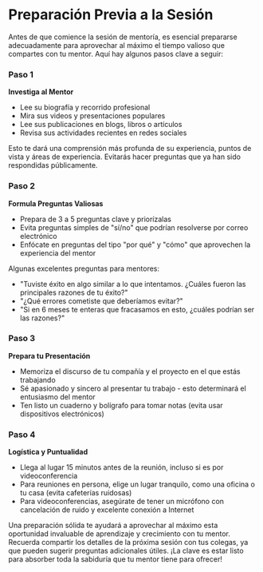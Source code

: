 
# Preparación Previa a la Sesión

Antes de que comience la sesión de mentoría, es esencial prepararse adecuadamente para aprovechar al máximo el tiempo valioso que compartes con tu mentor. Aquí hay algunos pasos clave a seguir:

<Steps>

### Paso 1

**Investiga al Mentor**

- Lee su biografía y recorrido profesional
- Mira sus videos y presentaciones populares
- Lee sus publicaciones en blogs, libros o artículos
- Revisa sus actividades recientes en redes sociales

Esto te dará una comprensión más profunda de su experiencia, puntos de vista y áreas de experiencia. Evitarás hacer preguntas que ya han sido respondidas públicamente.

### Paso 2 

**Formula Preguntas Valiosas**

- Prepara de 3 a 5 preguntas clave y priorízalas
- Evita preguntas simples de "sí/no" que podrían resolverse por correo electrónico
- Enfócate en preguntas del tipo "por qué" y "cómo" que aprovechen la experiencia del mentor

<Callout>
Algunas excelentes preguntas para mentores:

- "Tuviste éxito en algo similar a lo que intentamos. ¿Cuáles fueron las principales razones de tu éxito?"  
- "¿Qué errores cometiste que deberíamos evitar?"
- "Si en 6 meses te enteras que fracasamos en esto, ¿cuáles podrían ser las razones?"
</Callout>

### Paso 3

**Prepara tu Presentación**

- Memoriza el discurso de tu compañía y el proyecto en el que estás trabajando
- Sé apasionado y sincero al presentar tu trabajo - esto determinará el entusiasmo del mentor
- Ten listo un cuaderno y bolígrafo para tomar notas (evita usar dispositivos electrónicos)

### Paso 4 

**Logística y Puntualidad**

- Llega al lugar 15 minutos antes de la reunión, incluso si es por videoconferencia
- Para reuniones en persona, elige un lugar tranquilo, como una oficina o tu casa (evita cafeterías ruidosas)
- Para videoconferencias, asegúrate de tener un micrófono con cancelación de ruido y excelente conexión a Internet

</Steps>

Una preparación sólida te ayudará a aprovechar al máximo esta oportunidad invaluable de aprendizaje y crecimiento con tu mentor. Recuerda compartir los detalles de la próxima sesión con tus colegas, ya que pueden sugerir preguntas adicionales útiles. ¡La clave es estar listo para absorber toda la sabiduría que tu mentor tiene para ofrecer!